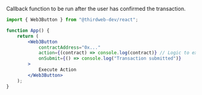 Callback function to be run after the user has confirmed the transaction.

```jsx
import { Web3Button } from "@thirdweb-dev/react";

function App() {
	return (
		<Web3Button
			contractAddress="0x..."
			action={(contract) => console.log(contract)} // Logic to execute when clicked
			onSubmit={() => console.log("Transaction submitted")}
		>
			Execute Action
		</Web3Button>
	);
}
```
